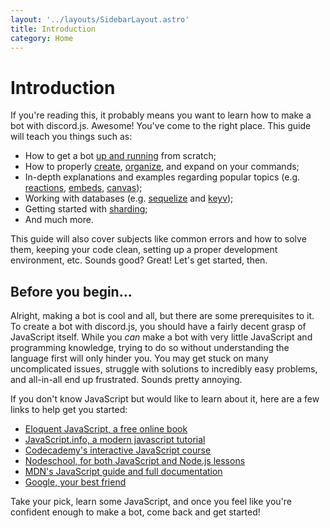 ```yaml
---
layout: '../layouts/SidebarLayout.astro'
title: Introduction
category: Home
---
```


# Introduction

If you're reading this, it probably means you want to learn how to make a bot with discord.js. Awesome! You've come to the right place.
This guide will teach you things such as:

- How to get a bot [up and running](/preparations/) from scratch;
- How to properly [create](/creating-your-bot/), [organize](/creating-your-bot/command-handling.md), and expand on your commands;
- In-depth explanations and examples regarding popular topics (e.g. [reactions](/popular-topics/reactions.md), [embeds](/popular-topics/embeds.md), [canvas](/popular-topics/canvas.md));
- Working with databases (e.g. [sequelize](/sequelize/) and [keyv](/keyv/));
- Getting started with [sharding](/sharding/);
- And much more.

This guide will also cover subjects like common errors and how to solve them, keeping your code clean, setting up a proper development environment, etc.
Sounds good? Great! Let's get started, then.

## Before you begin...

Alright, making a bot is cool and all, but there are some prerequisites to it. To create a bot with discord.js, you should have a fairly decent grasp of JavaScript itself.
While you _can_ make a bot with very little JavaScript and programming knowledge, trying to do so without understanding the language first will only hinder you. You may get stuck on many uncomplicated issues, struggle with solutions to incredibly easy problems, and all-in-all end up frustrated. Sounds pretty annoying.

If you don't know JavaScript but would like to learn about it, here are a few links to help get you started:

- [Eloquent JavaScript, a free online book](http://eloquentjavascript.net/)
- [JavaScript.info, a modern javascript tutorial](https://javascript.info/)
- [Codecademy's interactive JavaScript course](https://www.codecademy.com/learn/introduction-to-javascript)
- [Nodeschool, for both JavaScript and Node.js lessons](https://nodeschool.io/)
- [MDN's JavaScript guide and full documentation](https://developer.mozilla.org/en-US/docs/Web/JavaScript)
- [Google, your best friend](https://google.com)

Take your pick, learn some JavaScript, and once you feel like you're confident enough to make a bot, come back and get started!

